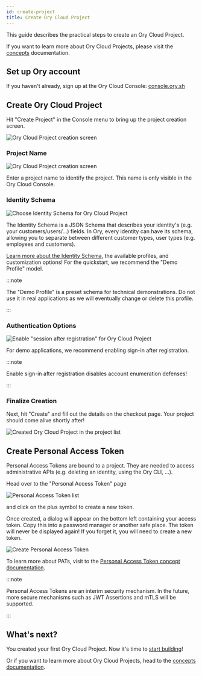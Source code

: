 ```yaml
---
id: create-project
title: Create Ory Cloud Project
---
```


This guide describes the practical steps to create an Ory Cloud Project.

If you want to learn more about Ory Cloud Projects, please visit the
[concepts](../concepts/project.mdx) documentation.

## Set up Ory account

If you haven't already, sign up at the Ory Cloud Console:
[console.ory.sh](https://console.ory.sh)

## Create Ory Cloud Project

Hit "Create Project" in the Console menu to bring up the project creation
screen.

![Ory Cloud Project creation screen](../images/get-started/project-create.png)

### Project Name

![Ory Cloud Project creation screen](../images/get-started/project-create-details.png)

Enter a project name to identify the project. This name is only visible in the
Ory Cloud Console.

### Identity Schema

![Choose Identity Schema for Ory Cloud Project](../images/get-started/project-create-identity-model.png)

The Identity Schema is a JSON Schema that describes your identity's (e.g. your
customers/users/...) fields. In Ory, every identity can have its schema,
allowing you to separate between different customer types, user types (e.g.
employees and customers).

[Learn more about the Identity Schema](concepts/identity.mdx), the available
profiles, and customization options! For the quickstart, we recommend the "Demo
Profile" model.

:::note

The "Demo Profile" is a preset schema for technical demonstrations. Do not use
it in real applications as we will eventually change or delete this profile.

:::

### Authentication Options

![Enable "session after registration" for Ory Cloud Project](../images/get-started/project-create-session-hook.png)

For demo applications, we recommend enabling sign-in after registration.

:::note

Enable sign-in after registration disables account enumeration defenses!

:::

### Finalize Creation

Next, hit "Create" and fill out the details on the checkout page. Your project
should come alive shortly after!

![Created Ory Cloud Project in the project list](../images/get-started/project-created.png)

## Create Personal Access Token

Personal Access Tokens are bound to a project. They are needed to access
administrative APIs (e.g. deleting an identity, using the Ory CLI, ...).

Head over to the "Personal Access Token" page

![Personal Access Token list](../images/get-started/pat-list.png)

and click on the plus symbol to create a new token.

Once created, a dialog will appear on the bottom left containing your access
token. Copy this into a password manager or another safe place. The token will
never be displayed again! If you forget it, you will need to create a new token.

![Create Personal Access Token](../images/get-started/pat-ready.png)

To learn more about PATs, visit to the
[Personal Access Token concept documentation](../concepts/personal-access-token.mdx).

:::note

Personal Access Tokens are an interim security mechanism. In the future, more
secure mechanisms such as JWT Assertions and mTLS will be supported.

:::

## What's next?

You created your first Ory Cloud Project. Now it's time to
[start building](./start-building.mdx)!

Or if you want to learn more about Ory Cloud Projects, head to the
[concepts documentation](../concepts/project.mdx).
